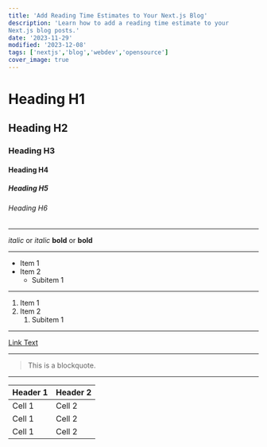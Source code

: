 ```yaml
---
title: 'Add Reading Time Estimates to Your Next.js Blog'
description: 'Learn how to add a reading time estimate to your 
Next.js blog posts.'
date: '2023-11-29'
modified: '2023-12-08'
tags: ['nextjs','blog','webdev','opensource']
cover_image: true
---
```

# Heading H1
## Heading H2
### Heading H3
#### Heading H4
##### Heading H5
###### Heading H6


---
*italic* or _italic_
**bold** or __bold__

---
- Item 1
- Item 2
  - Subitem 1

---
1. Item 1
2. Item 2
   1. Subitem 1

---
[Link Text](http://example.com)

---
> This is a blockquote.



---
| Header 1 | Header 2 |
| -------- | -------- |
| Cell 1   | Cell 2   |
| Cell 1   | Cell 2   |
| Cell 1   | Cell 2   |
